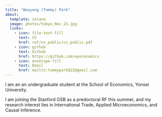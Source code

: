 ```yaml
---
title: "Wooyong (Tommy) Park"
about:
  template: solana
  image: photos/tokyo_Nov_23.jpg
  links:
    - icon: file-text-fill
      text: CV
      href: ref/cv_public/cv_public.pdf
    - icon: github
      text: Github
      href: https://github.com/wyeconomics
    - icon: envelope-fill
      text: Email
      href: mailto:tommypark822@gmail.com
---
```


I am an an undergraduate student at the School of Economics, Yonsei University. 

I am joining the Stanford GSB as a predoctoral RF this summer, and my research interest lies in International Trade, Applied Microeconomics, and Causal Inference. 


